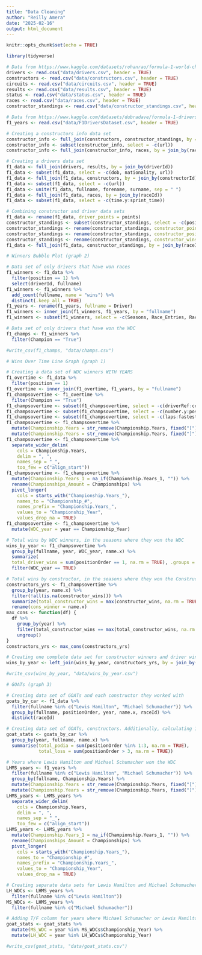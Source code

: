 ```yaml
---
title: "Data Cleaning"
author: "Reilly Amera"
date: "2025-02-16"
output: html_document
---
```


```r
knitr::opts_chunk$set(echo = TRUE)
```

```r
library(tidyverse)

# Data from https://www.kaggle.com/datasets/rohanrao/formula-1-world-championship-1950-2020/data?select=constructor_standings.csv
drivers <- read.csv("data/drivers.csv", header = TRUE)
constructors <- read.csv("data/constructors.csv", header = TRUE)
circuits <- read.csv("data/circuits.csv", header = TRUE)
results <- read.csv("data/results.csv", header = TRUE)
status <- read.csv("data/status.csv", header = TRUE)
races <- read.csv("data/races.csv", header = TRUE)
constructor_standings <- read.csv("data/constructor_standings.csv", header = TRUE)

# Data from https://www.kaggle.com/datasets/dubradave/formula-1-drivers-dataset?select=F1DriversDataset.csv
f1_years <- read.csv("data/F1DriversDataset.csv", header = TRUE)
```

```r
# Creating a constructors info data set
constructor_info <- full_join(constructors, constructor_standings, by = join_by(constructorId))
constructor_info <- subset(constructor_info, select = -c(url))
constructor_info <- full_join(constructor_info, races, by = join_by(raceId))

# Creating a drivers data set
f1_data <- full_join(drivers, results, by = join_by(driverId))
f1_data <- subset(f1_data, select = -c(dob, nationality, url))
f1_data <- full_join(f1_data, constructors, by = join_by(constructorId))
f1_data <- subset(f1_data, select = -c(url))
f1_data <- unite(f1_data, fullname, forename, surname, sep = " ")
f1_data <- full_join(f1_data, races, by = join_by(raceId))
f1_data <- subset(f1_data, select = -c(time.y:sprint_time))

# Combining constructor and driver data sets
f1_data <- rename(f1_data, driver_points = points)
constructor_standings <- subset(constructor_standings, select = -c(positionText))
constructor_standings <- rename(constructor_standings, constructor_points = points)
constructor_standings <- rename(constructor_standings, constructor_position = position)
constructor_standings <- rename(constructor_standings, constructor_wins = wins)
f1_data <- full_join(f1_data, constructor_standings, by = join_by(raceId, constructorId))
```

```r
# Winners Bubble Plot (graph 2)

# Data set of only drivers that have won races
f1_winners <- f1_data %>% 
  filter(position == 1) %>%
  select(driverId, fullname)
f1_winners <- f1_winners %>% 
  add_count(fullname, name = "wins") %>%
  distinct(.keep_all = TRUE)
f1_years <- rename(f1_years, fullname = Driver)
f1_winners <- inner_join(f1_winners, f1_years, by = "fullname") 
f1_winners <- subset(f1_winners, select = -c(Seasons, Race_Entries, Race_Starts, Championship.Years))

# Data set of only drivers that have won the WDC
f1_champs <- f1_winners %>% 
  filter(Champion == "True") 

#write_csv(f1_champs, "data/champs.csv")
```


```r
# Wins Over Time Line Graph (graph 1)

# Creating a data set of WDC winners WITH YEARS
f1_overtime <- f1_data %>% 
  filter(position == 1) 
f1_overtime <- inner_join(f1_overtime, f1_years, by = "fullname") 
f1_champsovertime <- f1_overtime %>% 
  filter(Champion == "True") 
f1_champsovertime <- subset(f1_champsovertime, select = -c(driverRef:code))
f1_champsovertime <- subset(f1_champsovertime, select = -c(number.y:positionText))
f1_champsovertime <- subset(f1_champsovertime, select = -c(laps:fastestLapSpeed))
f1_champsovertime <- f1_champsovertime %>% 
  mutate(Championship.Years = str_remove(Championship.Years, fixed("["))) %>%
  mutate(Championship.Years = str_remove(Championship.Years, fixed("]")))
f1_champsovertime <- f1_champsovertime %>%
  separate_wider_delim(
    cols = Championship.Years, 
    delim = ", ",
    names_sep = "_",
    too_few = c("align_start"))
f1_champsovertime <- f1_champsovertime %>%
  mutate(Championship.Years_1 = na_if(Championship.Years_1, "")) %>% 
  rename(Championships_Amount = Championships) %>% 
  pivot_longer(
    cols = starts_with("Championship.Years_"),
    names_to = "Championship_#",
    names_prefix = "Championship.Years_",
    values_to = "Championship_Year",
    values_drop_na = TRUE)
f1_champsovertime <- f1_champsovertime %>% 
  mutate(WDC_year = year == Championship_Year)

# Total wins by WDC winners, in the seasons where they won the WDC 
wins_by_year <- f1_champsovertime %>%
  group_by(fullname, year, WDC_year, name.x) %>%
  summarize(
  total_driver_wins = sum(positionOrder == 1, na.rm = TRUE), .groups = 'drop') %>% 
  filter(WDC_year == TRUE)

# Total wins by constructor, in the seasons where they won the Constructors Championship 
constructors_yrs <- f1_champsovertime %>% 
  group_by(year, name.x) %>% 
  filter(!all(is.na(constructor_wins))) %>%
  summarize(total_constructor_wins = max(constructor_wins, na.rm = TRUE), .groups = 'drop') %>%
  rename(cons_winner = name.x)
max_cons <- function(df) {
  df %>%
    group_by(year) %>% 
    filter(total_constructor_wins == max(total_constructor_wins, na.rm = TRUE)) %>%  
    ungroup()
}
constructors_yrs <- max_cons(constructors_yrs)

# Creating one complete data set for constructor winners and driver winners
wins_by_year <- left_join(wins_by_year, constructors_yrs, by = join_by(year))

#write_csv(wins_by_year, "data/wins_by_year.csv")
```

```r
# GOATs (graph 3)

# Creating data set of GOATs and each constructor they worked with
goats_by_car <- f1_data %>% 
  filter(fullname %in% c("Lewis Hamilton", "Michael Schumacher")) %>% 
  group_by(fullname, positionOrder, year, name.x, raceId) %>% 
  distinct(raceId) 

# Creating data set of GOATs, constructors. Additionally, calculating 1st-3rd place wins, and all other finishes after 3rd place
goat_stats <- goats_by_car %>% 
  group_by(year, fullname, name.x) %>%
  summarise(total_podia = sum(positionOrder %in% 1:3, na.rm = TRUE),
            total_loss = sum(positionOrder > 3, na.rm = TRUE))

# Years where Lewis Hamilton and Michael Schumacher won the WDC
LHMS_years <- f1_years %>% 
  filter(fullname %in% c("Lewis Hamilton", "Michael Schumacher")) %>% 
  group_by(fullname, Championship.Years) %>% 
  mutate(Championship.Years = str_remove(Championship.Years, fixed("["))) %>%
  mutate(Championship.Years = str_remove(Championship.Years, fixed("]")))
LHMS_years <- LHMS_years %>%
  separate_wider_delim(
    cols = Championship.Years, 
    delim = ", ",
    names_sep = "_",
    too_few = c("align_start"))
LHMS_years <- LHMS_years %>%
  mutate(Championship.Years_1 = na_if(Championship.Years_1, "")) %>% 
  rename(Championships_Amount = Championships) %>% 
  pivot_longer(
    cols = starts_with("Championship.Years_"),
    names_to = "Championship_#",
    names_prefix = "Championship.Years_",
    values_to = "Championship_Year",
    values_drop_na = TRUE)

# Creating separate data sets for Lewis Hamilton and Michael Schumacher's winning years
LH_WDCs <- LHMS_years %>% 
  filter(fullname %in% c("Lewis Hamilton")) 
MS_WDCs <- LHMS_years %>% 
  filter(fullname %in% c("Michael Schumacher")) 

# Adding T/F column for years where Michael Schumacher or Lewis Hamilton won the WDC 
goat_stats <- goat_stats %>%
  mutate(MS_WDC = year %in% MS_WDCs$Championship_Year) %>%
  mutate(LH_WDC = year %in% LH_WDCs$Championship_Year)

#write_csv(goat_stats, "data/goat_stats.csv")
```

